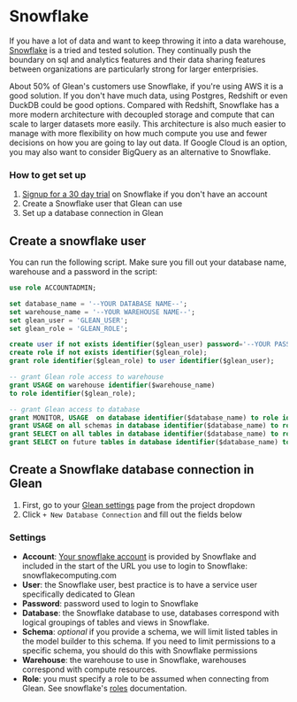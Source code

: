 # Snowflake

If you have a lot of data and want to keep throwing it into a data warehouse, [Snowflake](https://www.snowflake.com) is a tried and tested solution. They continually push the boundary on sql and analytics features and their data sharing features between organizations are particularly strong for larger enterprisies.

About 50% of Glean's customers use Snowflake, if you're using AWS it is a good solution. If you don't have much data, using Postgres, Redshift or even DuckDB could be good options. Compared with Redshift, Snowflake has a more modern architecture with decoupled storage and compute that can scale to larger datasets more easily. This architecture is also much easier to manage with more flexibility on how much compute you use and fewer decisions on how you are going to lay out data. If Google Cloud is an option, you may also want to consider BigQuery as an alternative to Snowflake.

### How to get set up

1. [Signup for a 30 day trial](https://signup.snowflake.com/) on Snowflake if you don't have an account
2. Create a Snowflake user that Glean can use
3. Set up a database connection in Glean

## Create a snowflake user

You can run the following script. Make sure you fill out your database name, warehouse and a password in the script:

```sql
use role ACCOUNTADMIN;

set database_name = '--YOUR DATABASE NAME--';
set warehouse_name = '--YOUR WAREHOUSE NAME--';
set glean_user = 'GLEAN_USER';
set glean_role = 'GLEAN_ROLE';

create user if not exists identifier($glean_user) password='--YOUR PASSWORD--';
create role if not exists identifier($glean_role);
grant role identifier($glean_role) to user identifier($glean_user);

-- grant Glean role access to warehouse
grant USAGE on warehouse identifier($warehouse_name)
to role identifier($glean_role);

-- grant Glean access to database
grant MONITOR, USAGE  on database identifier($database_name) to role identifier($glean_role);
grant USAGE on all schemas in database identifier($database_name) to role identifier($glean_role);
grant SELECT on all tables in database identifier($database_name) to role identifier($glean_role);
grant SELECT on future tables in database identifier($database_name) to role identifier($glean_role);
```

## Create a Snowflake database connection in Glean

1. First, go to your [Glean settings](https://glean.io/app/p/settings#database_connections) page from the project dropdown
2. Click `+ New Database Connection` and fill out the fields below

### Settings

- **Account**: [Your snowflake account](https://docs.snowflake.com/en/user-guide/connecting.html#your-snowflake-account-name) is provided by Snowflake and included in the start of the URL you use to login to Snowflake: snowflakecomputing.com
- **User**: the Snowflake user, best practice is to have a service user specifically dedicated to Glean
- **Password**: password used to login to Snowflake
- **Database**: the Snowflake database to use, databases correspond with logical groupings of tables and views in Snowflake.
- **Schema**: _optional_ if you provide a schema, we will limit listed tables in the model builder to this schema. If you need to limit permissions to a specific schema, you should do this with Snowflake permissions
- **Warehouse**: the warehouse to use in Snowflake, warehouses correspond with compute resources.
- **Role**: you must specify a role to be assumed when connecting from Glean. See snowflake's [roles](https://docs.snowflake.com/en/user-guide/security-access-control-overview.html#roles) documentation.

